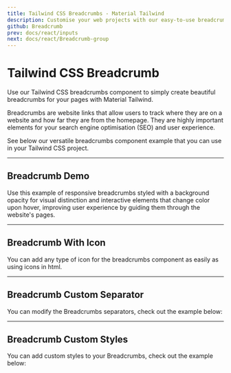 ```yaml
---
title: Tailwind CSS Breadcrumbs - Material Tailwind
description: Customise your web projects with our easy-to-use breadcrumbs component for Tailwind CSS using Material Design guidelines.
github: Breadcrumb
prev: docs/react/inputs
next: docs/react/Breadcrumb-group
---
```


# Tailwind CSS Breadcrumb

Use our Tailwind CSS breadcrumbs component to simply create beautiful breadcrumbs for your pages with Material Tailwind.

Breadcrumbs are website links that allow users to track where they are on a website and how far they are from the homepage. They are highly important elements for your search engine optimisation (SEO) and user experience.

See below our versatile breadcrumbs component example that you can use in your Tailwind CSS project.

---

## Breadcrumb Demo

Use this example of responsive breadcrumbs styled with a background opacity for visual distinction and interactive elements that change color upon hover, improving user experience by guiding them through the website's pages.

<PreviewWithCode relativePath="breadcrumb/breadcrumb-demo.tsx" language="html" />

---

## Breadcrumb With Icon

You can add any type of icon for the breadcrumbs component as easily as using icons in html.

<PreviewWithCode relativePath="breadcrumb/breadcrumb-with-icon.tsx" language="html" />

---

## Breadcrumb Custom Separator

You can modify the Breadcrumbs separators, check out the example below:

<PreviewWithCode relativePath="breadcrumb/breadcrumb-custom-separator.tsx" language="html" />

---

## Breadcrumb Custom Styles

You can add custom styles to your Breadcrumbs, check out the example below:

<PreviewWithCode relativePath="breadcrumb/breadcrumb-custom-styles.tsx" language="html" />